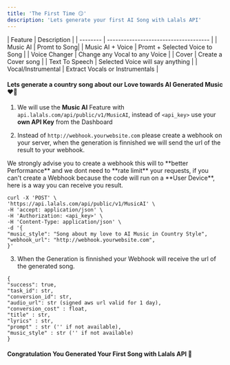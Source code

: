 ```yaml
---
title: 'The First Time 😏'
description: 'Lets generate your first AI Song with Lalals API'
---
```


<AccordionGroup>
  <Accordion title="Different API Features 🦾">
  | Feature | Description                           |
| -------- | ------------------------------------- |
| Music AI     | Promt to Song|
| Music AI + Voice      | Promt + Selected Voice to Song                        |
| Voice Changer   | Change any Vocal to any Voice |
| Cover   | Create a Cover song |
| Text To Speech   | Selected Voice will say anything |
| Vocal/Instrumental   | Extract Vocals or Instrumentals |
    
  </Accordion>

</AccordionGroup>


#### Lets generate a country song about our Love towards AI Generated Music ❤️🤠

1. We will use the **Music AI** Feature with `api.lalals.com/api/public/v1/MusicAI`, instead of `<api_key>` use your **own API Key** from the Dashboard

2. Instead of `http://webhook.yourwebsite.com` please create a webhook on your server, when the generation is finnished we will send the url of the result to your webhook.

<AccordionGroup>
  <Accordion title="You dont have a Webhook ?">
  We strongly advise you to create a webhook this will to **better Performance** and we dont need to **rate limit** your requests, if you can't create a Webhook because the code will run on a **User Device**, here is a way you can receive you result.
    
  </Accordion>

</AccordionGroup>

```
curl -X 'POST' \ 
'https://api.lalals.com/api/public/v1/MusicAI' \
-H 'accept: application/json' \
-H 'Authorization: <api_key>' \
-H 'Content-Type: application/json' \
-d '{
"music_style": "Song about my love to AI Music in Country Style",
"webhook_url": "http://webhook.yourwebsite.com",
}'
```

3. When the Generation is finnished your Webhook will receive the url of the generated song.

```
{
"success": true, 
"task_id": str, 
"conversion_id": str, 
"audio_url": str (signed aws url valid for 1 day), 
"conversion_cost" : float, 
"title" : str, 
"lyrics" : str, 
"prompt" : str ('' if not available),
"music_style" : str ('' if not available)
}
```

#### Congratulation You Generated Your First Song with Lalals API 🎉